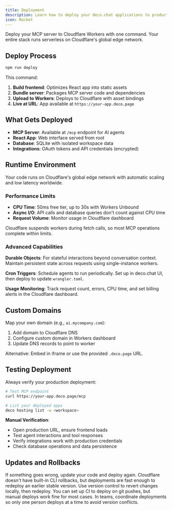 ```yaml
---
title: Deployment
description: Learn how to deploy your deco.chat applications to production
icon: Rocket
---
```



Deploy your MCP server to Cloudflare Workers with one command. Your entire stack runs serverless on Cloudflare's global edge network.

## Deploy Process

```bash
npm run deploy
```

This command:
1. **Build frontend**: Optimizes React app into static assets
2. **Bundle server**: Packages MCP server code and dependencies  
3. **Upload to Workers**: Deploys to Cloudflare with asset bindings
4. **Live at URL**: App available at `https://your-app.deco.page`

## What Gets Deployed

- **MCP Server**: Available at `/mcp` endpoint for AI agents
- **React App**: Web interface served from root
- **Database**: SQLite with isolated workspace data
- **Integrations**: OAuth tokens and API credentials (encrypted)

## Runtime Environment

Your code runs on Cloudflare's global edge network with automatic scaling and low latency worldwide.

### Performance Limits

- **CPU Time**: 50ms free tier, up to 30s with Workers Unbound
- **Async I/O**: API calls and database queries don't count against CPU time
- **Request Volume**: Monitor usage in Cloudflare dashboard

<Callout type="info">
  Cloudflare suspends workers during fetch calls, so most MCP operations complete within limits.
</Callout>

### Advanced Capabilities

**Durable Objects**: For stateful interactions beyond conversation context. Maintain persistent state across requests using single-instance workers.

**Cron Triggers**: Schedule agents to run periodically. Set up in deco.chat UI, then deploy to update `wrangler.toml`.

**Usage Monitoring**: Track request count, errors, CPU time, and set billing alerts in the Cloudflare dashboard.

## Custom Domains

Map your own domain (e.g., `ai.mycompany.com`):

1. Add domain to Cloudflare DNS
2. Configure custom domain in Workers dashboard  
3. Update DNS records to point to worker

Alternative: Embed in iframe or use the provided `.deco.page` URL.

## Testing Deployment

Always verify your production deployment:

```bash
# Test MCP endpoint
curl https://your-app.deco.page/mcp

# List your deployed apps
deco hosting list -w <workspace>
```

**Manual Verification**:
- Open production URL, ensure frontend loads
- Test agent interactions and tool responses
- Verify integrations work with production credentials
- Check database operations and data persistence

## Updates and Rollbacks

If something goes wrong, update your code and deploy again. Cloudflare doesn't have built-in CLI rollbacks, but deployments are fast enough to redeploy an earlier stable version. Use version control to revert changes locally, then redeploy. You can set up CI to deploy on git pushes, but manual deploys work fine for most cases. In teams, coordinate deployments so only one person deploys at a time to avoid version conflicts.

